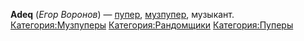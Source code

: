 {{Инфобокс для пуперов
|title2=Adeq
|другие_ники=
|image3=[[Файл:Adeq.jpg|left]]
|сферы_творчества=RYTP, RYTPMV, Музыка, продавец-консультант
|год_начала=27 июня 2013
|image4=Пример
|имя_фамилия=Егор Воронов
|дата_рождения=15 октября 1997
|место_проживания=Москва
|ссылки=
*[https://www.youtube.com/user/EgorVoronov YouTube]
*[https://vk.com/voronov_egor Вконтакте]
}}'''Adeq''' (''Егор Воронов'') — [[Пуперы|пупер]], [[Музпуперы|музпупер]], музыкант.
[[Категория:Музпуперы]]
[[Категория:Рандомщики]]
[[Категория:Пуперы]]